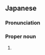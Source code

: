 ==Japanese==
{{ja-kanjitab|げん|き}}

===Pronunciation===
{{ja-pron|げんき}}

===Proper noun===
{{ja-pos|proper|げんき}}

# {{given name|male|lang=ja|sort=けんき'}}